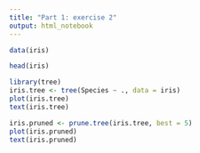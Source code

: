 ```yaml
---
title: "Part 1: exercise 2"
output: html_notebook
---
```


```r
data(iris)

head(iris)

library(tree)
iris.tree <- tree(Species ~ ., data = iris)
plot(iris.tree)
text(iris.tree)

iris.pruned <- prune.tree(iris.tree, best = 5)
plot(iris.pruned)
text(iris.pruned)
```
